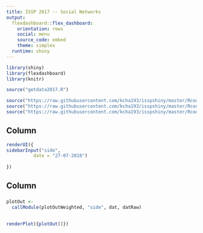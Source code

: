 ```yaml
---
title: ISSP 2017 -- Social Networks
output: 
  flexdashboard::flex_dashboard:
    orientation: rows
    social: menu
    source_code: embed
    theme: simplex
  runtime: shiny
---
```




```r
library(shiny)
library(flexdashboard)
library(knitr)

source("getdata2017.R")

source("https://raw.githubusercontent.com/kcha193/isspshiny/master/Rcode/plotsOutput.R")
source("https://raw.githubusercontent.com/kcha193/isspshiny/master/Rcode/sidebarInput.R")
source("https://raw.githubusercontent.com/kcha193/isspshiny/master/Rcode/titleOutput.R")


```

Column {.sidebar}
-----------------------------------------------------------------------

```r
renderUI({
sidebarInput("side",
          date = "27-07-2018")
  
})

```



Column
-----------------------------------------------------------------------

###  

```r

plotOut <- 
  callModule(plotOutWeighted, "side", dat, datRaw)

  
renderPlot({plotOut()})
```

